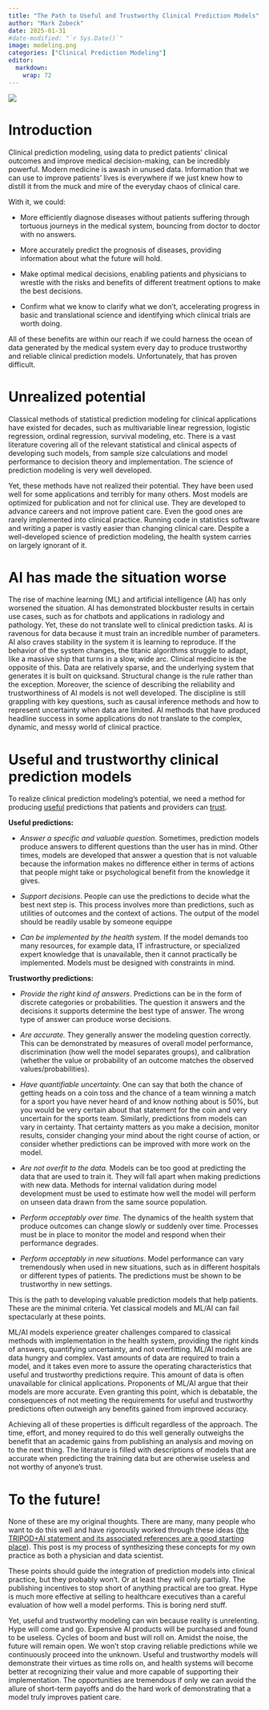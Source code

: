 ```yaml
---
title: "The Path to Useful and Trustworthy Clinical Prediction Models"
author: "Mark Zobeck"
date: 2025-01-31
#date-modified: "`r Sys.Date()`"
image: modeling.png
categories: ["Clinical Prediction Modeling"]
editor: 
  markdown: 
    wrap: 72
---
```


![](modeling.png){.preview-image fig-align="center"}

# Introduction

Clinical prediction modeling, using data to predict patients' clinical
outcomes and improve medical decision-making, can be incredibly
powerful. Modern medicine is awash in unused data. Information that we
can use to improve patients' lives is everywhere if we just knew how to
distill it from the muck and mire of the everyday chaos of clinical
care.

With it, we could:

-   More efficiently diagnose diseases without patients suffering
    through tortuous journeys in the medical system, bouncing from
    doctor to doctor with no answers.

-   More accurately predict the prognosis of diseases, providing
    information about what the future will hold.

-   Make optimal medical decisions, enabling patients and physicians to
    wrestle with the risks and benefits of different treatment options
    to make the best decisions.

-   Confirm what we know to clarify what we don't, accelerating progress
    in basic and translational science and identifying which clinical
    trials are worth doing.

All of these benefits are within our reach if we could harness the ocean
of data generated by the medical system every day to produce trustworthy
and reliable clinical prediction models. Unfortunately, that has proven
difficult.

# Unrealized potential

Classical methods of statistical prediction modeling for clinical
applications have existed for decades, such as multivariable linear
regression, logistic regression, ordinal regression, survival modeling,
etc. There is a vast literature covering all of the relevant statistical
and clinical aspects of developing such models, from sample size
calculations and model performance to decision theory and
implementation. The science of prediction modeling is very well
developed.

Yet, these methods have not realized their potential. They have been
used well for some applications and terribly for many others. Most
models are optimized for publication and not for clinical use. They are
developed to advance careers and not improve patient care. Even the good
ones are rarely implemented into clinical practice. Running code in
statistics software and writing a paper is vastly easier than changing
clinical care. Despite a well-developed science of prediction modeling,
the health system carries on largely ignorant of it.

# AI has made the situation worse

The rise of machine learning (ML) and artificial intelligence (AI) has
only worsened the situation. AI has demonstrated blockbuster results in
certain use cases, such as for chatbots and applications in radiology
and pathology. Yet, these do not translate well to clinical prediction
tasks. AI is ravenous for data because it must train an incredible
number of parameters. AI also craves stability in the system it is
learning to reproduce. If the behavior of the system changes, the
titanic algorithms struggle to adapt, like a massive ship that turns in
a slow, wide arc. Clinical medicine is the opposite of this. Data are
relatively sparse, and the underlying system that generates it is built
on quicksand. Structural change is the rule rather than the exception.
Moreover, the science of describing the reliability and trustworthiness
of AI models is not well developed. The discipline is still grappling
with key questions, such as causal inference methods and how to
represent uncertainty when data are limited. AI methods that have
produced headline success in some applications do not translate to the
complex, dynamic, and messy world of clinical practice.

# Useful and trustworthy clinical prediction models

To realize clinical prediction modeling's potential, we need a method
for producing [useful]{.underline} predictions that patients and
providers can [trust]{.underline}.

**Useful predictions:**

-   *Answer a specific and valuable question.* Sometimes, prediction
    models produce answers to different questions than the user has in
    mind. Other times, models are developed that answer a question that
    is not valuable because the information makes no difference either
    in terms of actions that people might take or psychological benefit
    from the knowledge it gives.

-   *Support decisions*. People can use the predictions to decide what
    the best next step is. This process involves more than predictions,
    such as utilities of outcomes and the context of actions. The output
    of the model should be readily usable by someone equippe

-   *Can be implemented by the health system.* If the model demands too
    many resources, for example data, IT infrastructure, or specialized
    expert knowledge that is unavailable, then it cannot practically be
    implemented. Models must be designed with constraints in mind.

**Trustworthy predictions:**

-   *Provide the right kind of answers*. Predictions can be in the form
    of discrete categories or probabilities. The question it answers and
    the decisions it supports determine the best type of answer. The
    wrong type of answer can produce worse decisions.

-   *Are accurate.* They generally answer the modeling question
    correctly. This can be demonstrated by measures of overall model
    performance, discrimination (how well the model separates groups),
    and calibration (whether the value or probability of an outcome
    matches the observed values/probabilities).

-   *Have quantifiable uncertainty.* One can say that both the chance of
    getting heads on a coin toss and the chance of a team winning a
    match for a sport you have never heard of and know nothing about is
    50%, but you would be very certain about that statement for the coin
    and very uncertain for the sports team. Similarly, predictions from
    models can vary in certainty. That certainty matters as you make a
    decision, monitor results, consider changing your mind about the
    right course of action, or consider whether predictions can be
    improved with more work on the model.

-   *Are not overfit to the data.* Models can be too good at predicting
    the data that are used to train it. They will fall apart when making
    predictions with new data. Methods for internal validation during
    model development must be used to estimate how well the model will
    perform on unseen data drawn from the same source population.

-   *Perform acceptably over time.* The dynamics of the health system
    that produce outcomes can change slowly or suddenly over time.
    Processes must be in place to monitor the model and respond when
    their performance degrades.

-   *Perform acceptably in new situations*. Model performance can vary
    tremendously when used in new situations, such as in different
    hospitals or different types of patients. The predictions must be
    shown to be trustworthy in new settings.

This is the path to developing valuable prediction models that help
patients. These are the minimal criteria. Yet classical models and ML/AI
can fail spectacularly at these points.

ML/AI models experience greater challenges compared to classical methods
with implementation in the health system, providing the right kinds of
answers, quantifying uncertainty, and not overfitting. ML/AI models are
data hungry and complex. Vast amounts of data are required to train a
model, and it takes even more to assure the operating characteristics
that useful and trustworthy predictions require. This amount of data is
often unavailable for clinical applications. Proponents of ML/AI argue
that their models are more accurate. Even granting this point, which is
debatable, the consequences of not meeting the requirements for useful
and trustworthy predictions often outweigh any benefits gained from
improved accuracy.

Achieving all of these properties is difficult regardless of the
approach. The time, effort, and money required to do this well generally
outweighs the benefit that an academic gains from publishing an analysis
and moving on to the next thing. The literature is filled with
descriptions of models that are accurate when predicting the training
data but are otherwise useless and not worthy of anyone's trust.

# To the future!

None of these are my original thoughts. There are many, many people who
want to do this well and have rigorously worked through these ideas
([the TRIPOD+AI statement and its associated references are a good
starting place](https://www.tripod-statement.org/)). This post is my
process of synthesizing these concepts for my own practice as both a
physician and data scientist.

These points should guide the integration of prediction models into
clinical practice, but they probably won't. Or at least they will only
partially. The publishing incentives to stop short of anything practical
are too great. Hype is much more effective at selling to healthcare
executives than a careful evaluation of how well a model performs. This
is boring nerd stuff.

Yet, useful and trustworthy modeling can win because reality is
unrelenting. Hype will come and go. Expensive AI products will be
purchased and found to be useless. Cycles of boom and bust will roll on.
Amidst the noise, the future will remain open. We won't stop craving
reliable predictions while we continuously proceed into the unknown.
Useful and trustworthy models will demonstrate their virtues as time
rolls on, and health systems will become better at recognizing their
value and more capable of supporting their implementation. The
opportunities are tremendous if only we can avoid the allure of
short-term payoffs and do the hard work of demonstrating that a model
truly improves patient care.
